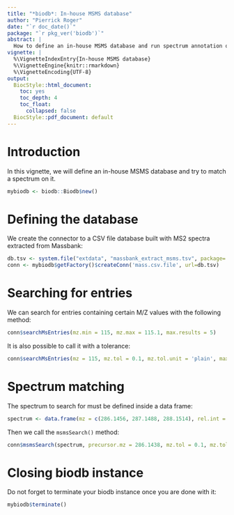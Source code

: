 ```yaml
---
title: "*biodb*: In-house MSMS database"
author: "Pierrick Roger"
date: "`r doc_date()`"
package: "`r pkg_ver('biodb')`"
abstract: |
  How to define an in-house MSMS database and run spectrum annotation on it.
vignette: |
  %\VignetteIndexEntry{In-house MSMS database}
  %\VignetteEngine{knitr::rmarkdown}
  %\VignetteEncoding{UTF-8}
output:
  BiocStyle::html_document:
    toc: yes
    toc_depth: 4
    toc_float:
      collapsed: false
  BiocStyle::pdf_document: default
---
```


# Introduction

In this vignette, we will define an in-house MSMS database and try to match a spectrum on it.

```r
mybiodb <- biodb::Biodb$new()
```

# Defining the database

We create the connector to a CSV file database built with MS2 spectra extracted from Massbank:
```r
db.tsv <- system.file("extdata", "massbank_extract_msms.tsv", package='biodb')
conn <- mybiodb$getFactory()$createConn('mass.csv.file', url=db.tsv)
```

# Searching for entries

We can search for entries containing certain M/Z values with the following method:
```r
conn$searchMsEntries(mz.min = 115, mz.max = 115.1, max.results = 5)
```

It is also possible to call it with a tolerance:
```r
conn$searchMsEntries(mz = 115, mz.tol = 0.1, mz.tol.unit = 'plain', max.results = 5)
```

# Spectrum matching

The spectrum to search for must be defined inside a data frame:
```r
spectrum <- data.frame(mz = c(286.1456, 287.1488, 288.1514), rel.int = c(100, 45, 18))
```

Then we call the `msmsSearch()` method:
```r
conn$msmsSearch(spectrum, precursor.mz = 286.1438, mz.tol = 0.1, mz.tol.unit = 'plain', ms.mode = 'pos')
```

# Closing biodb instance

Do not forget to terminate your biodb instance once you are done with it:
```r
mybiodb$terminate()
```
